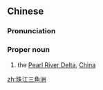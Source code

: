==Chinese==
{{zh-forms|type=23}}

===Pronunciation===
{{zh-pron
|m=Zhūjiāng Sānjiǎozhōu
|c=zyu1 gong1 saam1 gok3 zau1
|mn=Chu-kang Saⁿ-kak-chiu
|cat=propn
}}

===Proper noun===
{{zh-proper noun}}

# the [[w:Pearl River Delta|Pearl River Delta]], [[China]]

[[zh:珠江三角洲]]